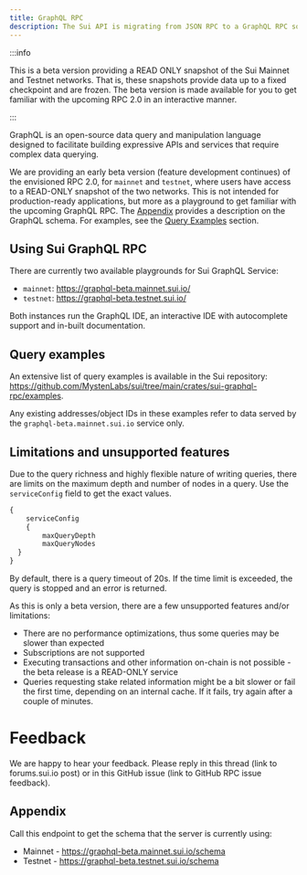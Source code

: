 ```yaml
---
title: GraphQL RPC 
description: The Sui API is migrating from JSON RPC to a GraphQL RPC soon. A beta version is available to you for testing.
---
```


:::info

This is a beta version providing a READ ONLY snapshot of the Sui Mainnet and Testnet networks. That is, these snapshots provide data up to a fixed checkpoint and are frozen. The beta version is made available for you to get familiar with the upcoming RPC 2.0 in an interactive manner.

:::

GraphQL is an open-source data query and manipulation language designed to facilitate building expressive APIs and services that require complex data querying. 

We are providing an early beta version (feature development continues) of the envisioned RPC 2.0, for `mainnet` and `testnet`, where users have access to a READ-ONLY snapshot of the two networks. This is not intended for production-ready applications, but more as a playground to get familiar with the upcoming GraphQL RPC. The [Appendix](#appendix) provides a description on the GraphQL schema. For examples, see the [Query Examples](#query-examples) section.

## Using Sui GraphQL RPC

There are currently two available playgrounds for Sui GraphQL Service:
- `mainnet`: https://graphql-beta.mainnet.sui.io/
- `testnet`: https://graphql-beta.testnet.sui.io/

Both instances run the GraphQL IDE, an interactive IDE with autocomplete support and in-built documentation.

## Query examples

An extensive list of query examples is available in the Sui repository: https://github.com/MystenLabs/sui/tree/main/crates/sui-graphql-rpc/examples.

Any existing addresses/object IDs in these examples refer to data served by the `graphql-beta.mainnet.sui.io` service only.

## Limitations and unsupported features

Due to the query richness and highly flexible nature of writing queries, there are limits on the maximum depth and number of nodes in a query. Use the `serviceConfig` field to get the exact values. 

```graphql
{
    serviceConfig 
    {
        maxQueryDepth
        maxQueryNodes
  }
}
```

By default, there is a query timeout of 20s. If the time limit is exceeded, the query is stopped and an error is returned.

As this is only a beta version, there are a few unsupported features and/or limitations:
- There are no performance optimizations, thus some queries may be slower than expected
- Subscriptions are not supported
- Executing transactions and other information on-chain is not possible - the beta release is a READ-ONLY service
- Queries requesting stake related information might be a bit slower or fail the first time, depending on an internal cache. If it fails, try again after a couple of minutes.

# Feedback

We are happy to hear your feedback. Please reply in this thread (link to forums.sui.io post) or in this GitHub issue (link to GitHub RPC issue feedback). 

## Appendix

Call this endpoint to get the schema that the server is currently using:

- Mainnet - https://graphql-beta.mainnet.sui.io/schema
- Testnet - https://graphql-beta.testnet.sui.io/schema
